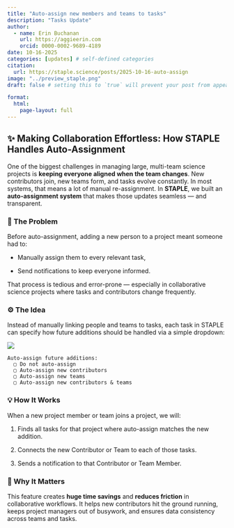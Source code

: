 ```yaml
---
title: "Auto-assign new members and teams to tasks"
description: "Tasks Update"
author:
  - name: Erin Buchanan
    url: https://aggieerin.com
    orcid: 0000-0002-9689-4189
date: 10-16-2025
categories: [updates] # self-defined categories
citation: 
  url: https://staple.science/posts/2025-10-16-auto-assign
image: "../preview_staple.png"
draft: false # setting this to `true` will prevent your post from appearing on your listing page until you're ready!

format: 
  html:
    page-layout: full
---
```


## **✨ Making Collaboration Effortless: How STAPLE Handles Auto-Assignment**

One of the biggest challenges in managing large, multi-team science projects is **keeping everyone aligned when the team changes**. New contributors join, new teams form, and tasks evolve constantly. In most systems, that means a lot of manual re-assignment. In **STAPLE**, we built an **auto-assignment system** that makes those updates seamless — and transparent.

### **🧩 The Problem**

Before auto-assignment, adding a new person to a project meant someone had to:

-   Manually assign them to every relevant task,

-   Send notifications to keep everyone informed.

That process is tedious and error-prone — especially in collaborative science projects where tasks and contributors change frequently.

### **⚙️ The Idea**

Instead of manually linking people and teams to tasks, each task in STAPLE can specify how future additions should be handled via a simple dropdown:

![](images/clipboard-2230542385.png)

```         
Auto-assign future additions:
  ▢ Do not auto-assign
  ▢ Auto-assign new contributors
  ▢ Auto-assign new teams
  ▢ Auto-assign new contributors & teams
```

### **💡 How It Works**

When a new project member or team joins a project, we will:

1.  Finds all tasks for that project where auto-assign matches the new addition.

2.  Connects the new Contributor or Team to each of those tasks.

3.  Sends a notification to that Contributor or Team Member.

### **🧭 Why It Matters**

This feature creates **huge time savings** and **reduces friction** in collaborative workflows. It helps new contributors hit the ground running, keeps project managers out of busywork, and ensures data consistency across teams and tasks.
